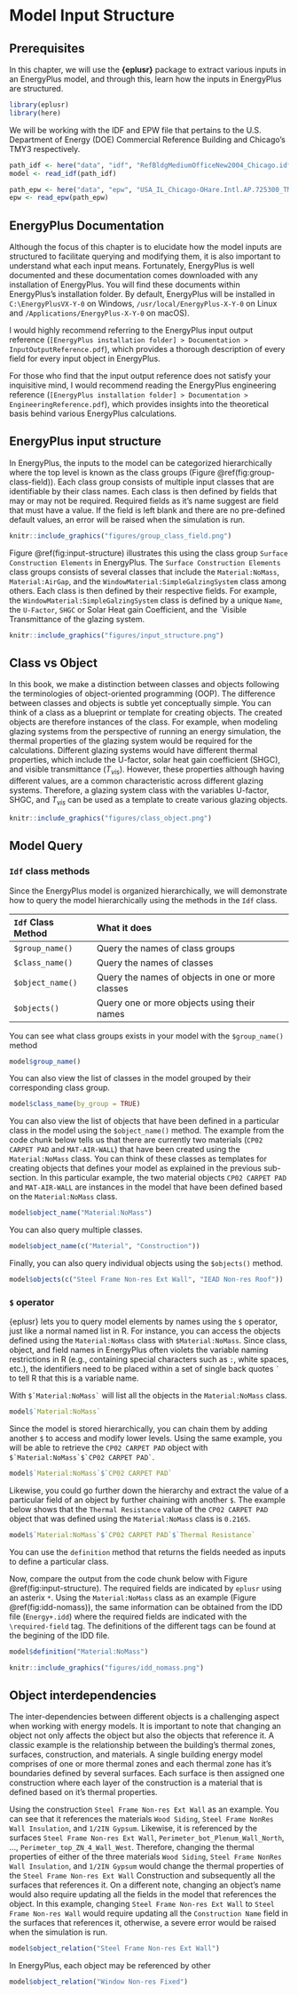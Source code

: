 
# Model Input Structure {#input}

## Prerequisites

In this chapter, we will use the **{eplusr}** package to extract various inputs in an EnergyPlus model, and through this, learn how the inputs in EnergyPlus are structured.

```r
library(eplusr)
library(here)
```

We will be working with the IDF and EPW file that pertains to the U.S. Department of Energy (DOE) Commercial Reference Building and Chicago's TMY3 respectively.

```r
path_idf <- here("data", "idf", "RefBldgMediumOfficeNew2004_Chicago.idf")
model <- read_idf(path_idf)

path_epw <- here("data", "epw", "USA_IL_Chicago-OHare.Intl.AP.725300_TMY3.epw")
epw <- read_epw(path_epw)
```


## EnergyPlus Documentation

Although the focus of this chapter is to elucidate how the model inputs are structured to facilitate querying and modifying them, it is also important to understand what each input means. Fortunately, EnergyPlus is well documented and these documentation comes downloaded with any installation of EnergyPlus. You will find these documents within EnergyPlus's installation folder. By default, EnergyPlus will be installed in `C:\EnergyPlusVX-Y-0` on Windows, `/usr/local/EnergyPlus-X-Y-0` on Linux and `/Applications/EnergyPlus-X-Y-0` on macOS).

I would highly recommend referring to the EnergyPlus input output reference (`[EnergyPlus installation folder] > Documentation > InputOutputReference.pdf`), which provides a thorough description of every field for every input object in EnergyPlus. 

For those who find that the input output reference does not satisfy your inquisitive mind, I would recommend reading the EnergyPlus engineering reference (`[EnergyPlus installation folder] > Documentation > EngineeringReference.pdf`), which provides insights into the theoretical basis behind various EnergyPlus calculations.

## EnergyPlus input structure

In EnergyPlus, the inputs to the model can be categorized hierarchically where the top level is known as the class groups (Figure \@ref(fig:group-class-field)). Each class group consists of multiple input classes that are identifiable by their class names. Each class is then defined by fields that may or may not be required. Required fields as it's name suggest are field that must have a value. If the field is left blank and there are no pre-defined default values, an error will be raised when the simulation is run. 

```r
knitr::include_graphics("figures/group_class_field.png")
```

Figure \@ref(fig:input-structure) illustrates this using the class group `Surface Construction Elements` in EnergyPlus. The `Surface Construction Elements` class groups consists of several classes that include the `Material:NoMass`, `Material:AirGap`, and the `WindowMaterial:SimpleGalzingSystem` class among others. Each class is then defined by their respective fields. For example, the `WindowMaterial:SimpleGalzingSystem` class is defined by a unique `Name`, the `U-Factor`, `SHGC` or Solar Heat gain Coefficient, and the `Visible Transmittance of the glazing system. 

```r
knitr::include_graphics("figures/input_structure.png")
```

## Class vs Object

In this book, we make a distinction between classes and objects following the terminologies of object-oriented programming (OOP). The difference between classes and objects is subtle yet conceptually simple. You can think of a class as a blueprint or template for creating objects. The created objects are therefore instances of the class. For example, when modeling glazing systems from the perspective of running an energy simulation, the thermal properties of the glazing system would be required for the calculations. Different glazing systems would have different thermal properties, which include the U-factor, solar heat gain coefficient (SHGC), and visible transmittance ($T_{vis}$). However, these properties although having different values, are a common characteristic across different glazing systems. Therefore, a glazing system class with the variables U-factor, SHGC, and $T_{vis}$ can be used as a template to create various glazing objects. 

```r
knitr::include_graphics("figures/class_object.png")
```

## Model Query

### `Idf` class methods

Since the EnergyPlus model is organized hierarchically, we will demonstrate how to query the model hierarchically using the methods in the `Idf` class.


`Idf` Class Method     What it does
-------------------    -----------------------------------------------
`$group_name()`        Query the names of class groups
`$class_name()`        Query the names of classes
`$object_name()`       Query the names of objects in one or more classes
`$objects()`           Query one or more objects using their names


You can see what class groups exists in your model with the `$group_name()` method

```r
model$group_name()
```

You can also view the list of classes in the model grouped by their corresponding class group.

```r
model$class_name(by_group = TRUE)
```

You can also view the list of objects that have been defined in a particular class in the model using the `$object_name()` method. The example from the code chunk below tells us that there are currently two materials (`CP02 CARPET PAD` and `MAT-AIR-WALL`) that have been created using the `Material:NoMass` class. You can think of these classes as templates for creating objects that defines your model as explained in the previous sub-section. In this particular example, the two material objects `CP02 CARPET PAD` and `MAT-AIR-WALL` are instances in the model that have been defined based on the `Material:NoMass` class. 

```r
model$object_name("Material:NoMass")
```

You can also query multiple classes.

```r
model$object_name(c("Material", "Construction"))
```

Finally, you can also query individual objects using the `$objects()` method.

```r
model$objects(c("Steel Frame Non-res Ext Wall", "IEAD Non-res Roof"))
```


### `$` operator

{eplusr} lets you to query model elements by names using the `$` operator, just like a normal named list in R. For instance, you can access the objects defined using the `Material:NoMass` class with `$Material:NoMass`. Since class, object, and field names in EnergyPlus often violets the variable naming restrictions in R (e.g., containing special characters such as `:`, white spaces, etc.), the identifiers need to be placed within a set of single back quotes ``` ` ``` to tell R that this is a variable name. 

With ``` $`Material:NoMass` ``` will list all the objects in the `Material:NoMass` class. 

```r
model$`Material:NoMass`
```

Since the model is stored hierarchically, you can chain them by adding another `$` to access and modify lower levels. Using the same example, you will be able to retrieve the `CP02 CARPET PAD` object with ``` $`Material:NoMass`$`CP02 CARPET PAD` ```.

```r
model$`Material:NoMass`$`CP02 CARPET PAD`
```

Likewise, you could go further down the hierarchy and extract the value of a particular field of an object by further chaining with another `$`. The example below shows that the `Thermal Resistance` value of the `CP02 CARPET PAD` object that was defined using the `Material:NoMass` class is `0.2165`. 

```r
model$`Material:NoMass`$`CP02 CARPET PAD`$`Thermal Resistance`
```

You can use the `definition` method that returns the fields needed as inputs to define a particular class.

Now, compare the output from the code chunk below with Figure \@ref(fig:input-structure). The required fields are indicated by `eplusr` using an asterix `*`. Using the `Material:NoMass` class as an example (Figure \@ref(fig:idd-nomass)), the same information can be obtained from the IDD file (`Energy+.idd`) where the required fields are indicated with the `\required-field` tag. The definitions of the different tags can be found at the begining of the IDD file. 

```r
model$definition("Material:NoMass")
```

```r
knitr::include_graphics("figures/idd_nomass.png")
```

## Object interdependencies

The inter-dependencies between different objects is a challenging aspect when working with energy models. It is important to note that changing an object not only affects the object but also the objects that reference it. A classic example is the relationship between the building's thermal zones, surfaces, construction, and materials. A single building energy model comprises of one or more thermal zones and each thermal zone has it's boundaries defined by several surfaces. Each surface is then assigned one construction where each layer of the construction is a material that is defined based on it's thermal properties.

Using the construction `Steel Frame Non-res Ext Wall` as an example. You can see that it references the materials `Wood Siding`, `Steel Frame NonRes Wall Insulation`, and `1/2IN Gypsum`. Likewise, it is referenced by the surfaces `Steel Frame Non-res Ext Wall`, `Perimeter_bot_Plenum_Wall_North`, ..., `Perimeter_top_ZN_4_Wall_West`. Therefore, changing the thermal properties of either of the three materials `Wood Siding`, `Steel Frame NonRes Wall Insulation`, and `1/2IN Gypsum` would change the thermal properties of the `Steel Frame Non-res Ext Wall` Construction and subsequently all the surfaces that references it. On a different note, changing an object's name would also require updating all the fields in the model that references the object. In this example, changing `Steel Frame Non-res Ext Wall` to `Steel Frame Non-res Wall` would require updating all the `Construction Name` field in the surfaces that references it, otherwise, a severe error would be raised when the simulation is run. 

```r
model$object_relation("Steel Frame Non-res Ext Wall")
```

In EnergyPlus, each object may be referenced by other

```r
model$object_relation("Window Non-res Fixed")
```
